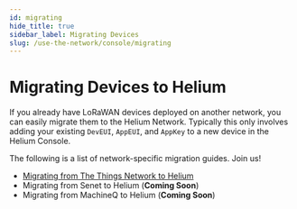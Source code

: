 ```yaml
---
id: migrating
hide_title: true
sidebar_label: Migrating Devices
slug: /use-the-network/console/migrating
---
```



# Migrating Devices to Helium

If you already have LoRaWAN devices deployed on another network, you can easily migrate them to the Helium Network. Typically this only involves adding your existing `DevEUI`, `AppEUI`, and `AppKey` to a new device in the Helium Console.

The following is a list of network-specific migration guides. Join us!

* [Migrating from The Things Network to Helium](the-things-network)
* Migrating from Senet to Helium \(**Coming Soon**\)
* Migrating from MachineQ to Helium \(**Coming Soon**\)